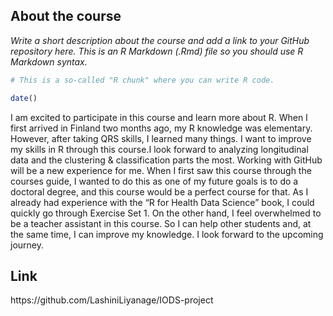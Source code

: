 
## About the course

*Write a short description about the course and add a link to your GitHub repository here. This is an R Markdown (.Rmd) file so you should use R Markdown syntax.*

```r
# This is a so-called "R chunk" where you can write R code.

date()

```

I am excited to participate in this course and learn more about R. 
When I first arrived in Finland two months ago, my R knowledge was elementary. However, after taking QRS skills, I learned many things. I want to improve my skills in R through this course.I look forward to analyzing longitudinal data and the clustering & classification parts the most. Working with GitHub will be a new experience for me. 
When I first saw this course through the courses guide, I wanted to do this as one of my future goals is to do a doctoral degree, and this course would be a perfect course for that. As I already had experience with the "R for Health Data Science" book, I could quickly go through Exercise Set 1. 
On the other hand, I feel overwhelmed to be a teacher assistant in this course. So I can help other students and, at the same time, I can improve my knowledge.
I look forward to the upcoming journey. 


## Link

https://github.com/LashiniLiyanage/IODS-project




